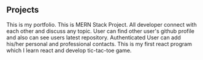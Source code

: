## Projects

<ProjectCard width="100%" title="Urjit Portfolio" link="" bg="linear-gradient(to right, #00b09b 0%, #96c93d 100%)">
This is my portfolio.
</ProjectCard>

<ProjectCard title="DevConnector" link="https://serene-reef-24365.herokuapp.com/" bg="linear-gradient(to right, #00f260 0%, #0575e6 100%)">
This is MERN Stack Project. All developer connect with each other and discuss any topic.
</ProjectCard>

<ProjectCard title="GitHub Finder" link="https://githubfinder2498.netlify.app/" bg="linear-gradient(to right, #667db6 0%, #0082c8 100%)">
User can find other user's github profile and also can see users latest repository.
</ProjectCard>

<ProjectCard title="Contact-Keeper" link="https://salty-journey-19411.herokuapp.com/login" bg="linear-gradient(to right, #7f00ff 0%, #e100ff 100%)">
Authenticated User can add his/her personal and professional contacts.
</ProjectCard>

<ProjectCard title="Tic-Tac-Toe" link="https://github.com/urjit2498/tic-tac-toe" bg="linear-gradient(to right, #283c86 0%, #45a247 100%)">
This is my first react program which I learn react and develop tic-tac-toe game.
</ProjectCard>